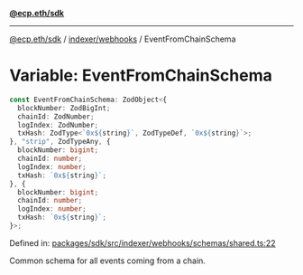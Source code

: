[**@ecp.eth/sdk**](../../../index.mdx)

***

[@ecp.eth/sdk](/sdk-reference/index.mdx) / [indexer/webhooks](/sdk-reference/indexer/webhooks/index.mdx) / EventFromChainSchema

# Variable: EventFromChainSchema

```ts
const EventFromChainSchema: ZodObject<{
  blockNumber: ZodBigInt;
  chainId: ZodNumber;
  logIndex: ZodNumber;
  txHash: ZodType<`0x${string}`, ZodTypeDef, `0x${string}`>;
}, "strip", ZodTypeAny, {
  blockNumber: bigint;
  chainId: number;
  logIndex: number;
  txHash: `0x${string}`;
}, {
  blockNumber: bigint;
  chainId: number;
  logIndex: number;
  txHash: `0x${string}`;
}>;
```

Defined in: [packages/sdk/src/indexer/webhooks/schemas/shared.ts:22](https://github.com/ecp-eth/comments-monorepo/blob/main/packages/sdk/src/indexer/webhooks/schemas/shared.ts#L22)

Common schema for all events coming from a chain.
